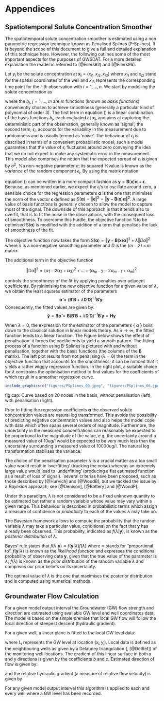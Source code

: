 # Appendices {#Appmethods}

## Spatiotemporal Solute Concentration Smoother {#SSCS}

The spatiotemporal solute concentration smoother is estimated using a non parametric
regression technique known as Penalised Splines (P-Splines). It is beyond the scope of this document to give a full and detailed explanation of this technique here. However, the
following outlines some of the most important aspects for the purposes of GWSDAT. For a more detailed explanation the reader is referred to (@Eilers92) and (@Eilers96).

Let $y_i$ be the solute concentration at $\boldsymbol{x_i}  =(x_{i1}, x_{i2}, x_{i3})$
where $x_{i1}$ and $x_{i2}$ stand for the spatial coordinates of the well and $x_{i3}$ represents the corresponding time point for the *i-th* observation with $i = 1, \ldots, n$. We start by modelling the solute concentration as

\begin{equation}
      y_i = \sum_{j=1}^m\, b_j(\boldsymbol{x_i})\alpha_j + \epsilon_i
\label{eq:int}
\end{equation}
where the $b_j$, $j = 1, \ldots, m$ are $m$ functions (known as *basis functions*) conveniently chosen to achieve smoothness (generally a particular kind of polynomial of order 3). The first term in equation (\ref{eq:int}) is a linear combination of the basis functions $b_j$, each evaluated at $\boldsymbol{x_i}$, and aims at capturing the deterministic part of the \textit{i-th} observation, generally known as 'signal'; the second term, $\epsilon_i$, accounts for the variability in the measurement due to randomness and is usually termed as 'noise'. The behaviour of $\epsilon_i$ is described in terms of a convenient probabilistic model; such a model guarantees that the value of $\epsilon_i$ fluctuates around zero conveying the idea that we do not expect to make any systematic error in the measurement. This model also comprises the notion that the expected spread of $\epsilon_i$ is given by $\sigma^2$,
%a non-negative parameter $\sigma$; its squared
%value  is known as
the *variance* of the random component $\epsilon_i$.  By using the matrix notation

\begin{equation*}
\boldsymbol B(\boldsymbol{x}) =
 \begin{pmatrix}
  b_1(x_1)   & \cdots &  b_j(x_1)  & \cdots &  b_m(x_1) \\
  b_1(x_2)   & \cdots &  b_j(x_2)  & \cdots &  b_m(x_2) \\
  \vdots     & \cdots &  \vdots    & \cdots &  \vdots   \\
  b_1(x_i)   & \cdots &  b_j(x_i)  & \cdots &  b_m(x_i) \\
  \vdots     & \cdots &  \vdots    & \cdots &  \vdots   \\
  b_1(x_n)   & \cdots &  b_j(x_n)  & \cdots &  b_m(x_n) \\
\end{pmatrix}
\end{equation*}

equation (\ref{eq:int}) can be written in a more compact fashion as
$\boldsymbol y  = \boldsymbol B(\boldsymbol{x})\boldsymbol\alpha + \boldsymbol\epsilon$. Because, as mentioned earlier, we expect the $\epsilon_i$'s to oscillate around zero, a sensible choice for the regression parameters $\boldsymbol\alpha$ is the one that minimises the norm of the vector $\boldsymbol\epsilon$ defined as $\mathrm{S}\left(\boldsymbol\alpha\right) = \Vert
\boldsymbol\epsilon \Vert^2 = \Vert \boldsymbol y - \boldsymbol B(\boldsymbol x) \boldsymbol\alpha\Vert^2$. A large value of basis functions is
generally chosen to allow the model to capture most of the signal. The downside of this approach is that it tends also to overfit, that is to fit the noise in the observations, with the consequent loss of smoothness. To overcome this hurdle, the objective function
%to be optimised $\mathrm{S}\left(\boldsymbol\alpha\right)$ is
modified with the addition of a term that penalises the lack of smoothness of the fit.

The objective function now takes the form
$\mathrm{S}\left(\boldsymbol\alpha\right)
  = \Vert \boldsymbol y - \boldsymbol B(\boldsymbol x) \boldsymbol\alpha\Vert^2 + \lambda \Vert D \alpha \Vert^2$
where $\lambda$ is a non-negative smoothing parameter and $D$ is the $(m-2) \times m$ matrix

\begin{equation*}
\boldsymbol D = \begin{pmatrix}
      1 & -2  &  1 &  0 & 0 & \cdots & 0 & 0 & 0 \\
      0 &  1  & -2 &  1 & 0 & \cdots & 0 & 0 & 0 \\
      0 &  0  &  1 & -2 & 1 & \cdots & 0 & 0 & 0 \\
      \vdots &  \vdots  &  \vdots & \vdots & \vdots & \ddots  & \vdots \\
      0 &  0  &  0 & 0 & 0 & \cdots & 1  &-2 & 1
      \end{pmatrix}
\end{equation*}

The additional term in the objective function

$$\Vert D \alpha \Vert^2   =  \left(\alpha_1 - 2\alpha_2 + \alpha_3\right)^2 +
                                                  \ldots +
                                                \left(\alpha_{m-2} - 2\alpha_{m-1} + \alpha_m\right)^2
$$

controls the smoothness of the fit by applying penalties over adjacent coefficients.
By minimising the new objective function for a given value of $\lambda$, we obtain
the least squares estimator of the parameters
$$
      \boldsymbol{\hat{\alpha}} = \left(\boldsymbol B'\boldsymbol B + \lambda \boldsymbol D'\boldsymbol D\right)^{-1}\boldsymbol B'\boldsymbol y .
$$
Consequently, the fitted values are given by:
$$
\boldsymbol{\hat{y}} = \boldsymbol{B\hat{\alpha}} =
\boldsymbol B\left(\boldsymbol B'\boldsymbol B + \lambda \boldsymbol D' \boldsymbol D\right)^{-1}\boldsymbol B'\boldsymbol y = \boldsymbol{Hy}
$$

When $\lambda = 0$, the expression for the estimator of the parameters {\mathversion{bold} $\hat{\alpha}$ } boils down to the classical solution in linear models theory. As $\lambda \rightarrow \infty$, the fitted function tends to a linear function. The Figure below shows the effect of penalisation: it forces the coefficients to yield a smooth pattern. The fitting process of a function using B-Splines is pictured with and without penalisation, together with the basis functions (the columns of the $\boldsymbol B$ matrix). The left plot
 results from not penalising ($\lambda=0$) the term in the objective function that accounts for the smoothness; it can be noticed that it yields a rather wiggly regression function. In the right plot, a suitable choice for $\lambda$ constrains the optimisation method to find values for the coefficients $\hat{\alpha}$ which
result in a smoother regression curve.

```r
include_graphics(c("figures/PSplines_00.jpeg", "figures/PSplines_06.jpeg"))
```

fig.cap: Curve based on 20 nodes in the basis, without penalisation (left), with penalisation (right).

Prior to fitting the regression coefficients $\boldsymbol \alpha$ the observed solute concentration values are natural log transformed. This avoids the possibility of predicting negative concentration values and also helps the model cope with data which often spans several orders of magnitude. Furthermore, the uncertainty in the measured concentrations can reasonably be expected to be proportional to the magnitude of the value, e.g. the uncertainty around a measured value of 10ug/l would be expected to be very much less than the uncertainty surrounding a measured value of 10000ug/l. The natural log transformation stabilises the variance.

The choice of the penalisation parameter $\lambda$ is a crucial matter as a
too small value would result in 'overfitting' (tracking the noise) whereas an extremely large value would lead to 'underfitting' (producing a flat estimated function as a result of loss of signal). `several criterias have been proposed, such
as those described by [@Hurvich] and [@WoodB], but we tackled the issue by a *Bayesian* approach; see [@Denison], [@Raftery] and [@WoodP].

Under this paradigm, $\lambda$ is not considered to be a fixed unknown quantity to be estimated but rather a random variable whose value may vary within a given range. This behaviour is described in probabilistic terms which assign a measure of confidence or *probability* to each of the values $\lambda$ may take on.

The Bayesian framework allows to compute the probability that the random variable
$\lambda$ may take a particular value, conditional on the fact that
$\boldsymbol y$ has already been observed. This probability, indicated as
$f(\lambda | \boldsymbol y)$, is known as the *posterior distribution* of $\lambda$.

Bayes' rule states that $f(\lambda | \boldsymbol y) \propto f(\boldsymbol y | \lambda) f(\lambda)$ where $\propto$ stands for "proportional to". $f(\boldsymbol y | \lambda)$ is known as the *likelihood function* and expresses the conditional probability of observing data $\boldsymbol y$, given that the true value of the parameter is $\lambda$; $f(\lambda)$ is known as the *prior distribution* of the random variable $\lambda$ and comprises our prior beliefs on its uncertainty.

The optimal value of $\lambda$ is the one that maximises the posterior distribution and is computed using numerical methods.





## Groundwater Flow Calculation {#GWCalc}
For a given model output interval the Groundwater (GW) flow strength and direction are estimated using 
available GW level and well coordinates data. The model is based on the simple premise that local 
GW flow will follow the local direction of steepest descent (hydraulic gradient). 

For a given well, a linear plane is fitted to the local GW level data:

\begin{equation}\label{GWLinSurface}
L_i=a+bx_i+cy_i+\epsilon_i
\end{equation} 
where $L_i$ represents the GW level at location $(x_i,y_i)$. Local data is defined as the neighbouring wells 
as given by a Delauney triangulation (\url{http://en.wikipedia.org/wiki/Delaunay_triangulation}, [@DelRef]) 
of the monitoring well locations.
The gradient of this linear surface in both x and y directions 
is given by the coefficients $b$ and $c$. Estimated direction of flow is given by: 

\begin{equation}
\theta = \tan^{-1}\left (\frac{c}{b} \right)
\end{equation} 
and the relative hydraulic gradient (a measure of relative flow velocity) is given by 

\begin{equation}
R=\sqrt{b^2+c^2}
\end{equation} 

For any given model output interval this algorithm is applied to each and every well where a GW level has been recorded. 







